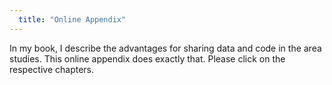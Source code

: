 ```yaml
---
  title: "Online Appendix"
---
```

  
  In my book, I describe the advantages for sharing data and code in the area studies. 
  This online appendix does exactly that. Please click on the respective chapters.